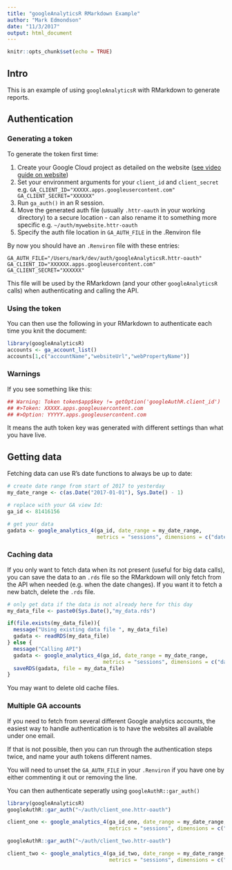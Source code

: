 ```yaml
---
title: "googleAnalyticsR RMarkdown Example"
author: "Mark Edmondson"
date: "11/3/2017"
output: html_document
---
```


```r
knitr::opts_chunk$set(echo = TRUE)
```

## Intro

This is an example of using `googleAnalyticsR` with RMarkdown to generate reports.

## Authentication

### Generating a token

To generate the token first time:

1. Create your Google Cloud project as detailed on the website ([see video guide on website](http://code.markedmondson.me/googleAnalyticsR/setup.html))
2. Set your environment arguments for your `client_id` and `client_secret` e.g. `GA_CLIENT_ID="XXXXX.apps.googleusercontent.com"
GA_CLIENT_SECRET="XXXXXX"`
3. Run `ga_auth()` in an R session.
4. Move the generated auth file (usually `.httr-oauth` in your working directory) to a secure location - can also rename it to something more specific e.g. `~/auth/mywebsite.httr-oauth`
5. Specify the auth file location in `GA_AUTH_FILE` in the .Renviron file

By now you should have an `.Renviron` file with these entries:

```
GA_AUTH_FILE="/Users/mark/dev/auth/googleAnalyticsR.httr-oauth"
GA_CLIENT_ID="XXXXXX.apps.googleusercontent.com"
GA_CLIENT_SECRET="XXXXXX"
```

This file will be used by the RMarkdown (and your other `googleAnalyticsR` calls) when authenticating and calling the API. 

### Using the token

You can then use the following in your RMarkdown to authenticate each time you knit the document:

```r
library(googleAnalyticsR)
accounts <- ga_account_list()
accounts[1,c("accountName","websiteUrl","webPropertyName")]
```

### Warnings

If you see something like this:

```R
## Warning: Token token$app$key != getOption('googleAuthR.client_id') 
## #>Token: XXXXX.apps.googleusercontent.com 
## #>Option: YYYYY.apps.googleusercontent.com
```

It means the auth token key was generated with different settings than what you have live.  

## Getting data

Fetching data can use R's date functions to always be up to date:

```r
# create date range from start of 2017 to yesterday
my_date_range <- c(as.Date("2017-01-01"), Sys.Date() - 1)

# replace with your GA view Id:
ga_id <- 81416156

# get your data
gadata <- google_analytics_4(ga_id, date_range = my_date_range, 
                             metrics = "sessions", dimensions = c("date", "medium"))
```

### Caching data

If you only want to fetch data when its not present (useful for big data calls), you can save the data to an `.rds` file so the RMarkdown will only fetch from the API when needed (e.g. when the date changes).  If you want it to fetch a new batch, delete the `.rds` file.

```r
# only get data if the data is not already here for this day
my_data_file <- paste0(Sys.Date(),"my_data.rds")

if(file.exists(my_data_file)){
  message("Using existing data file ", my_data_file)
  gadata <- readRDS(my_data_file)
} else {
  message("Calling API")
  gadata <- google_analytics_4(ga_id, date_range = my_date_range, 
                               metrics = "sessions", dimensions = c("date", "medium"))
  saveRDS(gadata, file = my_data_file)
}
```

You may want to delete old cache files.

### Multiple GA accounts

If you need to fetch from several different Google analytics accounts, the easiest way to handle authentication is to have the websites all available under one email.

If that is not possible, then you can run through the authentication steps twice, and name your auth tokens different names.

You will need to unset the `GA_AUTH_FILE` in your `.Renviron` if you have one by either commenting it out or removing the line.

You can then authenticate seperatly using `googleAuthR::gar_auth()`

```r
library(googleAnalyticsR)
googleAuthR::gar_auth("~/auth/client_one.httr-oauth")

client_one <- google_analytics_4(ga_id_one, date_range = my_date_range, 
                                 metrics = "sessions", dimensions = c("date", "medium"))

googleAuthR::gar_auth("~/auth/client_two.httr-oauth")

client_two <- google_analytics_4(ga_id_two, date_range = my_date_range, 
                                 metrics = "sessions", dimensions = c("date", "medium"))
```